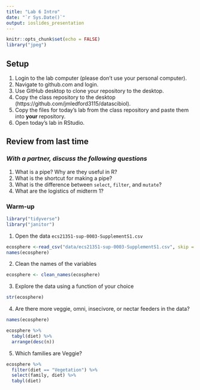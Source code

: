 ```yaml
---
title: "Lab 6 Intro"
date: "`r Sys.Date()`"
output: ioslides_presentation
---
```


```r
knitr::opts_chunk$set(echo = FALSE)
library("jpeg")
```

## Setup
1. Login to the lab computer (please don't use your personal computer).  
2. Navigate to github.com and login.   
2. Use GitHub desktop to clone your repository to the desktop.   
5. Copy the class repository to the desktop (https://github.com/jmledford3115/datascibiol).  
6. Copy the files for today's lab from the class repository and paste them into **your** repository.  
7. Open today's lab in RStudio.  

## Review from last time
### *With a partner, discuss the following questions*
1. What is a pipe? Why are they useful in R?
2. What is the shortcut for making a pipe?
3. What is the difference between `select`, `filter`, and `mutate`?
4. What are the logistics of midterm 1?

### Warm-up
```r
library("tidyverse")
library("janitor")
```

1. Open the data `ecs21351-sup-0003-SupplementS1.csv`
```r
ecosphere <-read_csv("data/ecs21351-sup-0003-SupplementS1.csv", skip = 2) # skip tp remove non informative top 2 lines
names(ecosphere)
```
2. Clean the names of the variables
```r
ecosphere <- clean_names(ecosphere)
```

3. Explore the data using a function of your choice
```r
str(ecosphere)
```

4. Are there more veggie, omni, insecivore, or nectar feeders in the data?
```r
names(ecosphere)
```
```r
ecosphere %>% 
  tabyl(diet) %>% 
  arrange(desc(n))
```

5. Which families are Veggie?
```r
ecosphere %>% 
  filter(diet == "Vegetation") %>% 
  select(family, diet) %>% 
  tabyl(diet)
```


